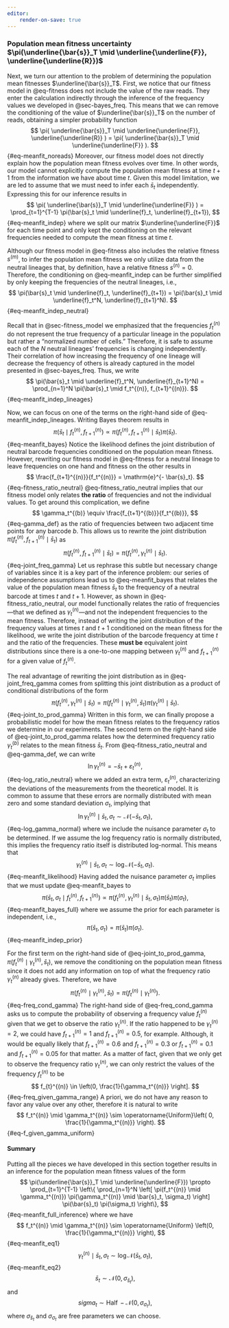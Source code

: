 ```yaml
---
editor:
    render-on-save: true
---
```


### Population mean fitness uncertainty $\pi(\underline{\bar{s}}_T \mid \underline{\underline{F}}, \underline{\underline{R}})$ {#sec-bayes_meanfit}

Next, we turn our attention to the problem of determining the population mean
fitnesses $\underline{\bar{s}}_T$. First, we notice that our fitness model in
@eq-fitness does not include the value of the raw reads. They enter the
calculation indirectly through the inference of the frequency values we
developed in @sec-bayes_freq. This means that we can remove the conditioning of
the value of $\underline{\bar{s}}_T$ on the number of reads, obtaining a simpler
probability function
$$
\pi(
    \underline{\bar{s}}_T \mid 
    \underline{\underline{F}}, \underline{\underline{R}}
) = 
\pi(
    \underline{\bar{s}}_T \mid 
    \underline{\underline{F}}
).
$${#eq-meanfit_noreads}
Moreover, our fitness model does not directly explain how the population mean
fitness evolves over time. In other words, our model cannot explicitly compute
the population mean fitness at time $t+1$ from the information we have about
time $t$. Given this model limitation, we are led to assume that we must need
to infer each $\bar{s}_t$ independently. Expressing this for our inference
results in
$$
\pi(
    \underline{\bar{s}}_T \mid 
    \underline{\underline{F}}
) =
\prod_{t=1}^{T-1} \pi(\bar{s}_t \mid \underline{f}_t, \underline{f}_{t+1}),
$${#eq-meanfit_indep}
where we split our matrix $\underline{\underline{F}}$ for each time point and
only kept the conditioning on the relevant frequencies needed to compute the
mean fitness at time $t$.

Although our fitness model in @eq-fitness also includes the relative fitness
$s^{(m)}$, to infer the population mean fitness we only utilize data from the
neutral lineages that, by definition, have a relative fitness $s^{(n)} = 0$.
Therefore, the conditioning on @eq-meanfit_indep can be further simplified by
only keeping the frequencies of the neutral lineages, i.e.,
$$
\pi(\bar{s}_t \mid \underline{f}_t, \underline{f}_{t+1}) =
\pi(\bar{s}_t \mid \underline{f}_t^N, \underline{f}_{t+1}^N).
$${#eq-meanfit_indep_neutral}

Recall that in @sec-fitness_model we emphasized that the frequencies $f_t^{(n)}$
do not represent the true frequency of a particular lineage in the population
but rather a "normalized number of cells." Therefore, it is safe to assume each
of the $N$ neutral lineages' frequencies is changing independently. Their
correlation of how increasing the frequency of one lineage will decrease the
frequency of others is already captured in the model presented in
@sec-bayes_freq. Thus, we write
$$
\pi(\bar{s}_t \mid \underline{f}_t^N, \underline{f}_{t+1}^N) =
\prod_{n=1}^N \pi(\bar{s}_t \mid f_t^{(n)}, f_{t+1}^{(n)}).
$${#eq-meanfit_indep_lineages}

Now, we can focus on one of the terms on the right-hand side of
@eq-meanfit_indep_lineages. Writing Bayes theorem results in
$$
\pi(\bar{s}_t \mid f_t^{(n)}, f_{t+1}^{(n)}) \propto
\pi(f_t^{(n)}, f_{t+1}^{(n)} \mid \bar{s}_t) \pi(\bar{s}_t).
$${#eq-meanfit_bayes}
Notice the likelihood defines the joint distribution of neutral barcode
frequencies conditioned on the population mean fitness. However, rewriting our
fitness model in @eq-fitness for a neutral lineage to leave frequencies on one
hand and fitness on the other results in
$$
\frac{f_{t+1}^{(n)}}{f_t^{(n)}} = \mathrm{e}^{- \bar{s}_t}.
$${#eq-fitness_ratio_neutral}
@eq-fitness_ratio_neutral implies that our fitness model only relates **the
ratio** of frequencies and not the individual values. To get around this 
complication, we define
$$
\gamma_t^{(b)} \equiv \frac{f_{t+1}^{(b)}}{f_t^{(b)}},
$${#eq-gamma_def}
as the ratio of frequencies between two adjacent time points for any barcode
$b$. This allows us to rewrite the joint distribution
$\pi(f_t^{(n)}, f_{t+1}^{(n)} \mid \bar{s}_t)$ as
$$
\pi(f_t^{(n)}, f_{t+1}^{(n)} \mid \bar{s}_t) =
\pi(f_t^{(n)}, \gamma_{t}^{(n)} \mid \bar{s}_t).
$${#eq-joint_freq_gamma}
Let us rephrase this subtle but necessary change of variables since it is a key
part of the inference problem: our series of independence assumptions lead us to
@eq-meanfit_bayes that relates the value of the population mean fitness
$\bar{s}_t$ to the frequency of a neutral barcode at times $t$ and $t+1$. 
However, as shown in @eq-fitness_ratio_neutral, our model functionally relates
the ratio of frequencies---that we defined as $\gamma_t^{(n)}$---and not the
independent frequencies to the mean fitness. Therefore, instead of writing the
joint distribution of the frequency values at times $t$ and $t+1$ conditioned on
the mean fitness for the likelihood, we write the joint distribution of the
barcode frequency at time $t$ and the ratio of the frequencies. These **must
be** equivalent joint distributions since there is a one-to-one mapping between
$\gamma_t^{(n)}$ and $f_{t+1}^{(n)}$ for a given value of $f_t^{(n)}$.

The real advantage of rewriting the joint distribution as in
@eq-joint_freq_gamma comes from splitting this joint distribution as a product
of conditional distributions of the form
$$
\pi(f_t^{(n)}, \gamma_{t}^{(n)} \mid \bar{s}_t) =
\pi(f_t^{(n)} \mid \gamma_{t}^{(n)}, \bar{s}_t)
\pi(\gamma_{t}^{(n)} \mid \bar{s}_t).
$${#eq-joint_to_prod_gamma}
Written in this form, we can finally propose a probabilistic model for how the
mean fitness relates to the frequency ratios we determine in our experiments.
The second term on the right-hand side of @eq-joint_to_prod_gamma relates how
the determined frequency ratio $\gamma_t^{(b)}$ relates to the mean fitness
$\bar{s}_t$. From @eq-fitness_ratio_neutral and @eq-gamma_def, we can write
$$
\ln \gamma_t^{(n)} = - \bar{s}_t + \varepsilon_t^{(n)},
$${#eq-log_ratio_neutral}
where we added an extra term, $\varepsilon_t^{(n)}$, characterizing the 
deviations of the measurements from the theoretical model. It is common to 
assume that these errors are normally distributed with mean zero and some 
standard deviation $\sigma_t$, implying that
$$
\ln \gamma_t^{(n)} \mid \bar{s}_t, \sigma_t  \sim 
\mathcal{N}\left(-\bar{s}_t, \sigma_t \right),
$${#eq-log_gamma_normal}
where we include the nuisance parameter $\sigma_t$ to be determined. If we 
assume the log frequency ratio is normally distributed, this implies the 
frequency ratio itself is distributed log-normal. This means that
$$
\gamma_t^{(n)} \mid \bar{s}_t, \sigma_t  \sim 
\log \mathcal{N}\left(-\bar{s}_t, \sigma_t \right).
$${#eq-meanfit_likelihood}
Having added the nuisance parameter $\sigma_t$ implies that we must update
@eq-meanfit_bayes to
$$
\pi(\bar{s}_t, \sigma_t \mid f_t^{(n)}, f_{t+1}^{(n)}) \propto
\pi(f_t^{(n)}, \gamma_t^{(n)} \mid \bar{s}_t, \sigma_t) 
\pi(\bar{s}_t) \pi(\sigma_t),
$${#eq-meanfit_bayes_full}
where we assume the prior for each parameter is independent, i.e.,
$$
\pi(\bar{s}_t, \sigma_t) = \pi(\bar{s}_t) \pi(\sigma_t).
$${#eq-meanfit_indep_prior}

For the first term on the right-hand side of @eq-joint_to_prod_gamma,
$\pi(f_t^{(n)} \mid \gamma_{t}^{(n)}, \bar{s}_t)$, we remove the conditioning
on the population mean fitness since it does not add any information on top of
what the frequency ratio $\gamma_t^{(n)}$ already gives. Therefore, we have
$$
\pi(f_t^{(n)} \mid \gamma_{t}^{(n)}, \bar{s}_t) =
\pi(f_t^{(n)} \mid \gamma_{t}^{(n)}).
$${#eq-freq_cond_gamma}
The right-hand side of @eq-freq_cond_gamma asks us to compute the probability
of observing a frequency value $f_t^{(n)}$ given that we get to observe the
ratio $\gamma_{t}^{(n)}$. If the ratio happened to be $\gamma_{t}^{(n)} = 2$,
we could have $f_{t+1}^{(n)} = 1$ and $f_{t+1}^{(n)} = 0.5$, for example.
Although, it would be equally likely that $f_{t+1}^{(n)} = 0.6$ and
$f_{t+1}^{(n)} = 0.3$ or $f_{t+1}^{(n)} = 0.1$ and $f_{t+1}^{(n)} = 0.05$ for
that matter. As a matter of fact, given that we only get to observe the
frequency ratio $\gamma_t^{(n)}$, we can only restrict the values of the
frequency $f_{t}^{(n)}$ to be
$$
f_{t}^{(n)} \in \left(0, \frac{1}{\gamma_t^{(n)}} \right].
$${#eq-freq_given_gamma_range}
A priori, we do not have any reason to favor any value over any other, therefore
it is natural to write
$$
f_t^{(n)} \mid \gamma_t^{(n)} \sim 
\operatorname{Uniform}\left( 0, \frac{1}{\gamma_t^{(n)}} \right).
$${#eq-f_given_gamma_uniform}

#### Summary

Putting all the pieces we have developed in this section together results in an
inference for the population mean fitness values of the form
$$
\pi(\underline{\bar{s}}_T \mid \underline{\underline{F}}) \propto
\prod_{t=1}^{T-1} \left\{
    \prod_{n=1}^N \left[
        \pi(f_t^{(n)} \mid \gamma_t^{(n)}) 
        \pi(\gamma_t^{(n)} \mid \bar{s}_t, \sigma_t)
    \right]
    \pi(\bar{s}_t) \pi(\sigma_t)
\right\},
$${#eq-meanfit_full_inference}
where we have
$$
f_t^{(n)} \mid \gamma_t^{(n)} \sim 
\operatorname{Uniform} \left(0, \frac{1}{\gamma_t^{(n)}} \right),
$${#eq-meanfit_eq1}
$$
\gamma_t^{(n)} \mid \bar{s}_t, \sigma_t \sim 
\log\mathcal{N}(\bar{s}_t, \sigma_t),
$${#eq-meanfit_eq2}
$$
\bar{s}_t \sim \mathcal{N}(0, \sigma_{\bar{s}_t}),
$$
and
$$
sigma_t \sim \operatorname{Half}-\mathcal{N}(0, \sigma_{\sigma_t}),
$$
where $\sigma_{\bar{s}_t}$ and $\sigma_{\sigma_t}$ are free parameters we can
choose.